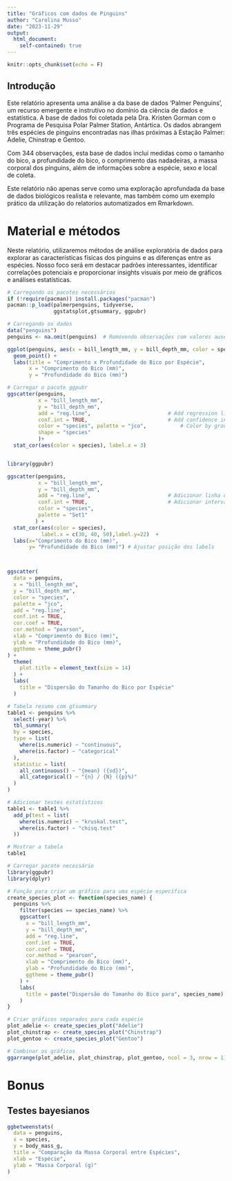 ```yaml
---
title: "Gráficos com dados de Pinguins"
author: "Carolina Musso"
date: "2023-11-29"
output:
  html_document:
    self-contained: true
---
```


```r
knitr::opts_chunk$set(echo = F)
```

## Introdução

Este relatório apresenta uma análise a da base de dados 'Palmer Penguins', um recurso emergente e instrutivo no domínio da ciência de dados e estatística. A base de dados foi coletada pela Dra. Kristen Gorman com o Programa de Pesquisa Polar Palmer Station, Antártica. Os dados abrangem três espécies de pinguins encontradas nas ilhas próximas à Estação Palmer: Adelie, Chinstrap e Gentoo.

Com 344 observações, esta base de dados inclui medidas como o tamanho do bico, a profundidade do bico, o comprimento das nadadeiras, a massa corporal dos pinguins, além de informações sobre a espécie, sexo e local de coleta. 

Este relatório não apenas serve como uma exploração aprofundada da base de dados biológicos realista e relevante, mas também como um exemplo prático da utilização do relatorios automatizados em Rmarkdown.

# Material e métodos

Neste relatório, utilizaremos métodos de análise exploratória de dados para explorar as características físicas dos pinguins e as diferenças entre as espécies. Nosso foco será em destacar padrões interessantes, identificar correlações potenciais e proporcionar insights visuais por meio de gráficos e análises estatísticas.

```r
# Carregando os pacotes necessários
if (!require(pacman)) install.packages("pacman")
pacman::p_load(palmerpenguins, tidyverse, 
               ggstatsplot,gtsummary, ggpubr)

# Carregando os dados
data("penguins")
penguins <- na.omit(penguins)  # Removendo observações com valores ausentes

```



```r
ggplot(penguins, aes(x = bill_length_mm, y = bill_depth_mm, color = species)) +
  geom_point() +
  labs(title = "Comprimento x Profundidade do Bico por Espécie",
       x = "Comprimento do Bico (mm)",
       y = "Profundidade do Bico (mm)")

```




```r
# Carregar o pacote ggpubr
ggscatter(penguins,
          x = "bill_length_mm", 
          y = "bill_depth_mm",
          add = "reg.line",                         # Add regression line
          conf.int = TRUE,                          # Add confidence interval
          color = "species", palette = "jco",           # Color by groups "cyl"
          shape = "species"
          )+
  stat_cor(aes(color = species), label.x = 3)  


library(ggpubr)

ggscatter(penguins,
          x = "bill_length_mm", 
          y = "bill_depth_mm",
          add = "reg.line",                         # Adicionar linha de regressão
          conf.int = TRUE,                          # Adicionar intervalo de confiança
          color = "species", 
          palette = "Set1"
         ) +
  stat_cor(aes(color = species), 
           label.x = c(30, 40, 50),label.y=22)  +
  labs(x="Comprimento do Bico (mm)",
       y= "Profundidade do Bico (mm)") # Ajustar posição dos labels



ggscatter(
  data = penguins, 
  x = "bill_length_mm", 
  y = "bill_depth_mm", 
  color = "species",
  palette = "jco",
  add = "reg.line", 
  conf.int = TRUE,
  cor.coef = TRUE, 
  cor.method = "pearson",
  xlab = "Comprimento do Bico (mm)", 
  ylab = "Profundidade do Bico (mm)",
  ggtheme = theme_pubr()
) + 
  theme(
    plot.title = element_text(size = 14)
  ) +
  labs(
    title = "Dispersão do Tamanho do Bico por Espécie"
  )

```


```r
# Tabela resumo com gtsummary
table1 <- penguins %>% 
  select(-year) %>% 
  tbl_summary(
  by = species,
  type = list(
    where(is.numeric) ~ "continuous",
    where(is.factor) ~ "categorical"
  ),
  statistic = list(
    all_continuous() ~ "{mean} ({sd})",
    all_categorical() ~ "{n} / {N} ({p}%)"
  )
)

# Adicionar testes estatísticos
table1 <- table1 %>%
  add_p(test = list(
    where(is.numeric) ~ "kruskal.test",
    where(is.factor) ~ "chisq.test"
  ))

# Mostrar a tabela
table1

```

```r
# Carregar pacote necessário
library(ggpubr)
library(dplyr)

# Função para criar um gráfico para uma espécie específica
create_species_plot <- function(species_name) {
  penguins %>%
    filter(species == species_name) %>%
    ggscatter(
      x = "bill_length_mm", 
      y = "bill_depth_mm", 
      add = "reg.line", 
      conf.int = TRUE,
      cor.coef = TRUE, 
      cor.method = "pearson",
      xlab = "Comprimento do Bico (mm)", 
      ylab = "Profundidade do Bico (mm)",
      ggtheme = theme_pubr()
    ) + 
    labs(
      title = paste("Dispersão do Tamanho do Bico para", species_name)
    )
}

# Criar gráficos separados para cada espécie
plot_adelie <- create_species_plot("Adelie")
plot_chinstrap <- create_species_plot("Chinstrap")
plot_gentoo <- create_species_plot("Gentoo")

# Combinar os gráficos
ggarrange(plot_adelie, plot_chinstrap, plot_gentoo, ncol = 3, nrow = 1)

```

# Bonus

## Testes bayesianos

```r
ggbetweenstats(
  data = penguins, 
  x = species, 
  y = body_mass_g,
  title = "Comparação da Massa Corporal entre Espécies",
  xlab = "Espécie",
  ylab = "Massa Corporal (g)"
)

```
